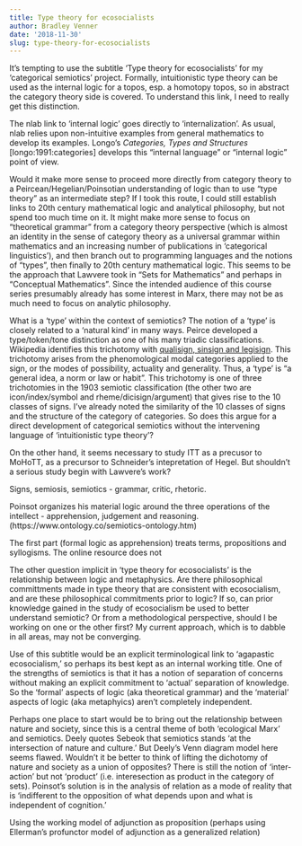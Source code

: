 ```yaml
---
title: Type theory for ecosocialists
author: Bradley Venner
date: '2018-11-30'
slug: type-theory-for-ecosocialists
---
```


It's tempting to use the subtitle 'Type theory for ecosocialists' for my 'categorical semiotics' project.  Formally, intuitionistic type theory can be used as the internal logic for a topos, esp. a homotopy topos, so in abstract the category theory side is covered. To understand this link, I need to really get this distinction.

The nlab link to 'internal logic' goes directly to 'internalization'.  As usual, nlab relies upon non-intuitive examples from general mathematics to develop its examples.  Longo's *Categories, Types and Structures* [longo:1991:categories] develops this "internal language" or "internal logic" point of view.  

Would it make more sense to proceed more directly from category theory to a Peircean/Hegelian/Poinsotian understanding of logic than to use "type theory" as an intermediate step?  If I took this route, I could still establish links to 20th century mathematical logic and analytical philosophy, but not spend too much time on it.  It might make more sense to focus on "theoretical grammar" from a category theory perspective (which is almost an identity in the sense of category theory as a universal grammar within mathematics and an increasing number of publications in 'categorical linguistics'), and then branch out to programming languages and the notions of "types", then finally to 20th century mathematical logic.  This seems to be the approach that Lawvere took in "Sets for Mathematics" and perhaps in "Conceptual Mathematics".  Since the intended audience of this course series presumably already has some interest in Marx, there may not be as much need to focus on analytic philosophy.

What is a 'type' within the context of semiotics?  The notion of a 'type' is closely related to a 'natural kind' in many ways.   Peirce developed a type/token/tone distinction as one of his many triadic classifications.  Wikipedia identifies this trichotomy with [qualisign, sinsign and legisign](https://en.wikipedia.org/wiki/Semiotic_theory_of_Charles_Sanders_Peirce#I._Qualisign,_sinsign,_legisign).  This trichotomy arises from the phenomological modal categories applied to the sign, or the modes of possibility, actuality and generality. Thus, a 'type' is "a general idea, a norm or law or habit".   This trichotomy is one of three trichotomies in the 1903 semiotic classification (the other two are icon/index/symbol and rheme/dicisign/argument) that gives rise to the 10 classes of signs.  I've already noted the similarity of the 10 classes of signs and the structure of the category of categories.  So does this argue for a direct development of categorical semiotics without the intervening language of 'intuitionistic type theory'?  

On the other hand, it seems necessary to study ITT as a precusor to MoHoTT, as a precursor to Schneider's intepretation of Hegel.  But shouldn't a serious study begin with Lawvere's work?

Signs, semiosis, semiotics - grammar, critic, rhetoric.  

Poinsot organizes his material logic around the three operations of the intellect - apprehension, judgement and reasoning.(https://www.ontology.co/semiotics-ontology.htm)

The first part (formal logic as apprehension) treats terms, propositions and syllogisms.  The online resource does not   

The other question implicit in 'type theory for ecosocialists' is the relationship between logic and metaphysics.  Are there philosophical committments made in type theory that are consistent with ecosocialism, and are these philosophical commitments prior to logic?  If so, can prior knowledge gained in the study of ecosocialism be used to better understand semiotic?  Or from a methodological perspective, should I be working on one or the other first?  My current approach, which is to dabble in all areas, may not be converging.

Use of this subtitle would be an explicit terminological link to 'agapastic ecosocialism,' so perhaps its best kept as an internal working title.  One of the strengths of semiotics is that it has a notion of separation of concerns without making an explicit commitment to 'actual' separation of knowledge.  So the 'formal' aspects of logic (aka theoretical grammar) and the 'material' aspects of logic (aka metaphyics) aren't completely independent.

Perhaps one place to start would be to bring out the relationship between nature and society, since this is a central theme of both 'ecological Marx' and semiotics.  Deely quotes Sebeok that semiotics stands 'at the intersection of nature and culture.'  But Deely's Venn diagram  model here seems flawed.  Wouldn't it be better to think of lifting the dichotomy of nature and society as a union of opposites?  There is still the notion of 'inter-action' but not 'product' (i.e. interesection as product in the category of sets).  Poinsot's solution is in the analysis of relation as a mode of reality that is 'indifferent to the opposition of what depends upon and what is independent of cognition.'  

Using the working model of adjunction as proposition (perhaps using Ellerman's profunctor model of adjunction as a generalized relation)

